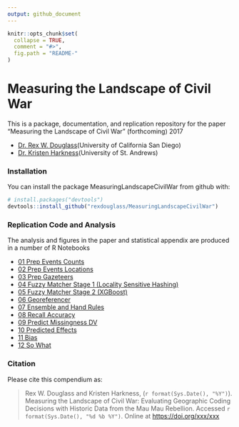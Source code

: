 ```yaml
---
output: github_document
---
```


<!-- README.md is generated from README.Rmd. Please edit that file -->

```r
knitr::opts_chunk$set(
  collapse = TRUE,
  comment = "#>",
  fig.path = "README-"
)
``` 
 
# Measuring the Landscape of Civil War

This is a package, documentation, and replication repository for the paper "Measuring the Landscape of Civil War" (forthcoming) 2017

* [Dr. Rex W. Douglass](www.rexdouglass.com)(University of California San Diego)
* [Dr. Kristen Harkness](https://kristenharkness.com/)(University of St. Andrews)

### Installation

You can install the package MeasuringLandscapeCivilWar from github with:

```r
# install.packages("devtools")
devtools::install_github("rexdouglass/MeasuringLandscapeCivilWar")
```

### Replication Code and Analysis

The analysis and figures in the paper and statistical appendix are produced in a number of R Notebooks

* [01 Prep Events Counts](https://rexdouglass.github.io/MeasuringLandscape/01_prep_events_counts.nb.html)
* [02 Prep Events Locations](https://rexdouglass.github.io/MeasuringLandscape/02_prep_events_locations.nb.html)
* [03 Prep Gazeteers](https://rexdouglass.github.io/MeasuringLandscape/03_prep_gazeteers.nb.html)
* [04 Fuzzy Matcher Stage 1 (Locality Sensitive Hashing)](https://rexdouglass.github.io/MeasuringLandscape/04_fuzzy_matcher_stage_1_lsh.nb.html)
* [05 Fuzzy Matcher Stage 2 (XGBoost)](https://rexdouglass.github.io/MeasuringLandscape/05_fuzzy_matcher_stage_2_xgboost.nb.html)
* [06 Georeferencer](https://rexdouglass.github.io/MeasuringLandscape/06_georeferencer.nb.html)
* [07 Ensemble and Hand Rules](https://rexdouglass.github.io/MeasuringLandscape/07_ensemble_and_hand_rules.nb.html)
* [08 Recall Accuracy](https://rexdouglass.github.io/MeasuringLandscape/08_ensemble_and_hand_rules.nb.html)
* [09 Predict Missingness DV](https://rexdouglass.github.io/MeasuringLandscape/09_recall_accuracy.nb.html)
* [10 Predicted Effects](https://rexdouglass.github.io/MeasuringLandscape/10_predicted_effects.nb.html)
* [11 Bias](https://rexdouglass.github.io/MeasuringLandscape/11_bias.nb.html)
* [12 So What](https://rexdouglass.github.io/MeasuringLandscape/12_so_what.nb.html)

 
### Citation

Please cite this compendium as:

> Rex W. Douglass and Kristen Harkness, (`r format(Sys.Date(), "%Y")`). Measuring the Landscape of Civil War: Evaluating
Geographic Coding Decisions with Historic Data from
the Mau Mau Rebellion. Accessed `r format(Sys.Date(), "%d %b %Y")`. Online at <https://doi.org/xxx/xxx>



